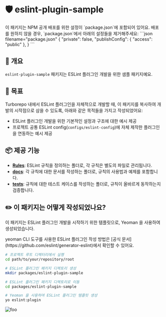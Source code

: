 
# 🛡️ eslint-plugin-sample

<Callout type="info">
  이 패키지는 NPM 공개 배포를 위한 설정이 `package.json`에 포함되어 있어요.
  배포를 원하지 않을 경우, `package.json`에서 아래의 설정들을 제거해주세요:
  ```json filename="package.json"
  {
    "private": false,
    "publishConfig": {
      "access": "public"
    },
  }
  ```
</Callout>

## 📖 개요

`eslint-plugin-sample` 패키지는 ESLint 플러그인 개발을 위한 샘플 패키지예요.

## 🎯 목표

Turborepo 내에서 ESLint 플러그인을 자체적으로 개발할 때, 이 패키지를 복사하여 개발의 시작점으로 삼을 수 있도록,
아래와 같은 목적들을 가지고 작성되었어요:

- ESLint 플러그인 개발을 위한 기본적인 설정과 구조에 대한 예시 제공
- 프로젝트 공통 ESLint config(`configs/eslint-config`)에 자체 제작한 플러그인을 연동하는 예시 제공

## 📦 제공 기능

- **[Rules](./lib/rules)**: ESLint 규칙을 정의하는 폴더로, 각 규칙은 별도의 파일로 관리됩니다.
- **[docs](./docs/rules)**: 각 규칙에 대한 문서를 작성하는 폴더로, 규칙의 사용법과 예제를 포함합니다.
- **[tests](./tests/lib/rules)**: 규칙에 대한 테스트 케이스를 작성하는 폴더로, 규칙이 올바르게 동작하는지 검증합니다.

## ✏️ 이 패키지는 어떻게 작성되었나요?

이 패키지는 ESLint 플러그인 개발을 시작하기 위한 템플릿으로, Yeoman 을 사용하여 생성되었습니다.

<Callout type="info">
  yeoman CLI 도구를 사용한 ESLint 플러그인 작성 방법은 [공식 문서](https://github.com/eslint/generator-eslint)에서 확인할 수 있어요.
</Callout>

```bash
# 프로젝트 루트 디렉터리에서 실행
cd path/to/your/repository/root

# ESLint 플러그인 패키지 디렉토리 생성
mkdir packages/eslint-plugin-sample

# ESLint 플러그인 패키지 디렉토리로 이동
cd packages/eslint-plugin-sample

# Yeoman 을 사용하여 ESLint 플러그인 템플릿 생성
yo eslint:plugin
```

![foo](/assets/images/packages/eslint-plugin-sample/img-1.png)
